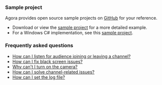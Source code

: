 <PlatformWrapper platform="windows">

### Sample project

Agora provides open source sample projects on [GitHub](https://github.com/Shengwang-Lab/API-Examples-Web) for your reference. 

* Download or view the [sample project](https://github.com/AgoraIO/API-Examples/tree/main/windows/APIExample/APIExample/Basic/LiveBroadcasting) for a more detailed example.
* For a Windows C# implementation, see this [sample project](https://github.com/AgoraIO-Extensions/Agora-C_Sharp-SDK/tree/master/APIExample/src/Basic/JoinChannelVideo).

### Frequently asked questions
* [How can I listen for audience joining or leaving a channel?](../../help/integration-issues/audience_event)
* [How can I fix black screen issues?](../../help/quality-issues/video_blank#issue-description)
* [Why can't I turn on the camera?](../../help/quality-issues/video_camera)
* [How can I solve channel-related issues?](../..//help/integration-issues/channel)
* [How can I set the log file?](../../help/integration-issues/log)

</PlatformWrapper>